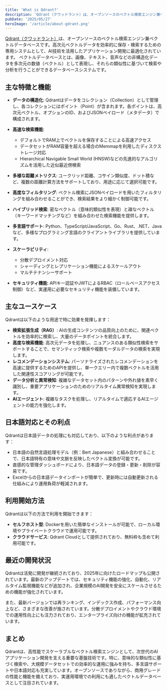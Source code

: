 ```yaml
---
title: 'What is Qdrant?'
description: 'Qdrant（クワッドラント）は、オープンソースのベクトル検索エンジン兼ベクトルデータベースです。高次元ベクトルデータを効率的に保存・検索するための専用システムとして、AI技術を活用したアプリケーション開発に最適化されています。'
pubDate: '2025/05/27'
heroImage: '/article/about-gdrant.png'
---
```


[Qdrant（クワッドラント）](https://qdrant.tech/)は、オープンソースのベクトル検索エンジン兼ベクトルデータベースです。高次元ベクトルデータを効率的に保存・検索するための専用システムとして、AI技術を活用したアプリケーション開発に最適化されています。
ベクトルデータベースとは、画像、テキスト、音声などの非構造化データを多次元の数値（ベクトル）として表現し、それらの類似性に基づいて検索や分析を行うことができるデータベースシステムです。

## 主な特徴と機能

- **データの構造化**: Qdrantはデータをコレクション（Collection）として管理し、各コレクションにはポイント（Point）が含まれます。各ポイントは、高次元ベクトル、オプションのID、およびJSONペイロード（メタデータ）で構成されます。

- **高速な検索機能**:
  - デフォルトでRAM上でベクトルを保存することによる高速アクセス
  - データセットがRAM容量を超える場合のMemmapを利用したディスクストレージ対応
  - Hierarchical Navigable Small World (HNSW)などの先進的なアルゴリズムを活用した近似最近傍検索

- **多様な距離メトリクス**: ユークリッド距離、コサイン類似度、ドット積など、複数の距離計算方法をサポートしており、用途に応じて選択可能です。

- **高度なフィルタリング**: ベクトル検索にJSONペイロードを用いたフィルタリングを組み合わせることができ、検索結果をより細かく制御可能です。

- **ハイブリッド検索**: 密なベクトル（意味的類似性を表現）と疎なベクトル（キーワードマッチングなど）を組み合わせた検索機能を提供します。

- **多言語サポート**: Python、TypeScript/JavaScript、Go、Rust、.NET、Javaなど、多様なプログラミング言語のクライアントライブラリを提供しています。

- **スケーラビリティ**:
  - 分散デプロイメント対応
  - シャーディングとレプリケーション機能によるスケールアウト
  - マルチテナンシーサポート

- **セキュリティ機能**: APIキー認証やJWTによるRBAC（ロールベースアクセス制御）など、実運用に必要なセキュリティ機能を装備しています。

## 主なユースケース

Qdrantは以下のような用途で特に効果を発揮します：

- **検索拡張生成（RAG）**: AIの生成コンテンツの品質向上のために、関連ベクトルを効率的に検索し、大量のデータポイントを統合します。
- **高度な検索機能**: 高次元データを処理し、ニュアンスのある類似性検索をサポートすることで、セマンティック検索や複数モーダルデータの検索を実現します。
- **レコメンデーションシステム**: パーソナライズされたレコメンデーションを高速に提供するためのAPIを提供し、単一クエリー内で複数ベクトルを活用した関連性スコアリングが可能です。
- **データ分析と異常検知**: 複雑なデータセット内のパターンや外れ値を素早く識別し、重要アプリケーションのためのリアルタイム異常検知を実現します。
- **AIエージェント**: 複雑なタスクを処理し、リアルタイムで適応するAIエージェントの能力を強化します。

## 日本語対応とその利点

Qdrantは日本語データの処理にも対応しており、以下のような利点があります：

- 日本語の自然言語処理モデル（例：Bert Japanese）と組み合わせることで、日本語特有の意味や文脈を反映したベクトル変換が可能です。
- 直感的な管理ダッシュボードにより、日本語データの登録・更新・削除が容易です。
- Excelからの日本語データインポートが簡単で、更新時には自動更新される仕組みにより運用負荷が軽減されます。

## 利用開始方法

Qdrantは以下の方法で利用を開始できます：

- **セルフホスト型**: Dockerを用いた簡単なインストールが可能で、ローカル環境やプライベートクラウドで運用可能です。
- **クラウドサービス**: Qdrant Cloudとして提供されており、無料枠も含めて利用可能です。

## 最近の開発状況

Qdrantは活発に開発が継続されており、2025年に向けたロードマップも公開されています。最新のアップデートでは、セキュリティ機能の強化、自動化、リアルタイム監視機能などが追加され、企業規模のAI開発を安全にスケールさせるための機能が強化されています。

また、最新バージョンでは再ランキング、インデックス作成、パフォーマンス向上など、さまざまな改善が施されています。分散デプロイメントやクラウド環境での運用性向上にも注力されており、エンタープライズ向けの機能が拡充されています。

## まとめ

Qdrantは、高性能でスケーラブルなベクトル検索エンジンとして、次世代のAIアプリケーション開発を支える重要な基盤技術です。特に、意味的な類似性に基づく検索や、大規模データセットでの効率的な運用に強みを持ち、多言語サポートや日本語対応も充実しています。オープンソースでありながら、商用グレードの性能と機能を備えており、実運用環境での利用にも適したベクトルデータベースとして注目されています。

